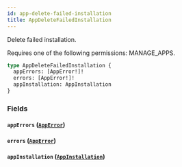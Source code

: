 ```yaml
---
id: app-delete-failed-installation
title: AppDeleteFailedInstallation
---
```



Delete failed installation. 

Requires one of the following permissions: MANAGE_APPS.

```graphql
type AppDeleteFailedInstallation {
  appErrors: [AppError!]!
  errors: [AppError!]!
  appInstallation: AppInstallation
}
```


### Fields

#### `appErrors` ([`AppError`](../../../developer/api-reference/objects/app-error))




#### `errors` ([`AppError`](../../../developer/api-reference/objects/app-error))




#### `appInstallation` ([`AppInstallation`](../../../developer/api-reference/objects/app-installation))







